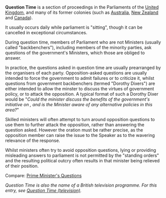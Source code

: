 '''Question Time''' is a section of proceedings in the Parliaments of the [[United Kingdom]], and many of its former colonies (such as [[Australia]], [[New Zealand]] and [[Canada]]).

It usually occurs daily while parliament is "sitting", though it can be cancelled in exceptional circumstances.

During question time, members of Parliament who are not Ministers (usually called "backbenchers"), including members of the minority parties, ask questions of the government's Ministers, which those are obliged to answer.

In practice, the questions asked in question time are usually prearranged by the organisers of each party.  Opposition-asked questions are usually intended to force the government to admit failures or to criticize it, whilst questions from government backbenchers (termed "Dorothy Dixers") are either intended to allow the minster to discuss the virtues of government policy, or to attack the opposition.  A typical format of such a Dorothy Dixer would be "''Could the minister discuss the benefits of the government's initiative on <issue>, and is the Minister aware of any alternative policies in this area?''"  

Skilled ministers will often attempt to turn around opposition questions to use them to further attack the opposition, rather than answering the question asked. However the oration must be rather precise, as the opposition member can raise the issue to the Speaker as to the wavering relevance of the response.

Whilst ministers often try to avoid opposition questions, lying or providing misleading answers to parliament is not permitted by the "standing orders" and the resulting political outcry often results in that minister being relieved of their position.

Compare: [[Prime Minister's Questions]]

''Question Time is also the name of a British television programme. For this entry, see [[Question Time (television)]].''
